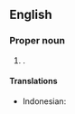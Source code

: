 ==English==
{{wikipedia}}

===Proper noun===
{{en-proper noun|head=[[west|West]] [[Java]]}}

# {{place|en|province|c/Indonesia|capital=Bandung}}.

====Translations====
{{trans-top|province of Indonesia}}
* Indonesian: {{t+|id|Jawa Barat}}
{{trans-bottom}}